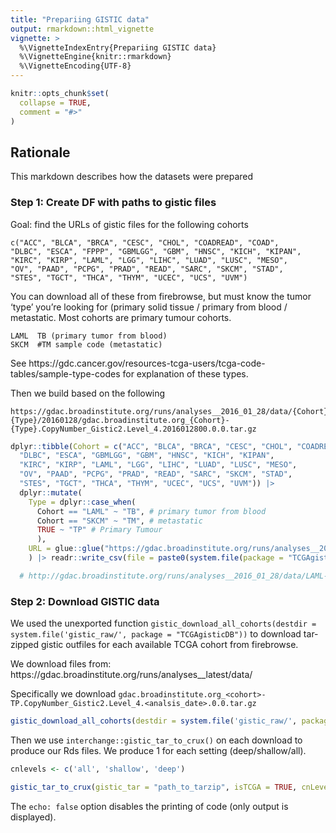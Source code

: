 ```yaml
---
title: "Prepariing GISTIC data"
output: rmarkdown::html_vignette
vignette: >
  %\VignetteIndexEntry{Prepariing GISTIC data}
  %\VignetteEngine{knitr::rmarkdown}
  %\VignetteEncoding{UTF-8}
---
```



```r
knitr::opts_chunk$set(
  collapse = TRUE,
  comment = "#>"
)
```



## Rationale

This markdown describes how the datasets were prepared

### Step 1: Create DF with paths to gistic files

Goal: find the URLs of gistic files for the following cohorts
```
c("ACC", "BLCA", "BRCA", "CESC", "CHOL", "COADREAD", "COAD", 
"DLBC", "ESCA", "FPPP", "GBMLGG", "GBM", "HNSC", "KICH", "KIPAN", 
"KIRC", "KIRP", "LAML", "LGG", "LIHC", "LUAD", "LUSC", "MESO", 
"OV", "PAAD", "PCPG", "PRAD", "READ", "SARC", "SKCM", "STAD", 
"STES", "TGCT", "THCA", "THYM", "UCEC", "UCS", "UVM")
```

You can download all of these from firebrowse, but must know the tumor 'type' you're looking for (primary solid tissue / primary from blood /  metastatic. Most cohorts are primary tumour cohorts.

```
LAML  TB (primary tumor from blood)
SKCM  #TM sample code (metastatic)
```

See  https://gdc.cancer.gov/resources-tcga-users/tcga-code-tables/sample-type-codes for explanation of these types.

Then we build based on the following

```
https://gdac.broadinstitute.org/runs/analyses__2016_01_28/data/{Cohort}-{Type}/20160128/gdac.broadinstitute.org_{Cohort}-{Type}.CopyNumber_Gistic2.Level_4.2016012800.0.0.tar.gz
```



```r
dplyr::tibble(Cohort = c("ACC", "BLCA", "BRCA", "CESC", "CHOL", "COADREAD", "COAD", 
  "DLBC", "ESCA", "GBMLGG", "GBM", "HNSC", "KICH", "KIPAN", 
  "KIRC", "KIRP", "LAML", "LGG", "LIHC", "LUAD", "LUSC", "MESO", 
  "OV", "PAAD", "PCPG", "PRAD", "READ", "SARC", "SKCM", "STAD", 
  "STES", "TGCT", "THCA", "THYM", "UCEC", "UCS", "UVM")) |>
  dplyr::mutate(
    Type = dplyr::case_when(
      Cohort == "LAML" ~ "TB", # primary tumor from blood
      Cohort == "SKCM" ~ "TM", # metastatic
      TRUE ~ "TP" # Primary Tumour
      ),
    URL = glue::glue("https://gdac.broadinstitute.org/runs/analyses__2016_01_28/data/{Cohort}-{Type}/20160128/gdac.broadinstitute.org_{Cohort}-{Type}.CopyNumber_Gistic2.Level_4.2016012800.0.0.tar.gz")
    ) |> readr::write_csv(file = paste0(system.file(package = "TCGAgisticDB"), "/gistic_urls.csv"))

  # http://gdac.broadinstitute.org/runs/analyses__2016_01_28/data/LAML-TB/20160128/gdac.broadinstitute.org_LAML-TB.CopyNumber_Gistic2.Level_4.2016012800.0.0.tar.gz
```

### Step 2: Download GISTIC data

We used the unexported function `gistic_download_all_cohorts(destdir = system.file('gistic_raw/', package = "TCGAgisticDB"))` to download tar-zipped gistic outfiles for each available TCGA cohort from firebrowse.

We download files from: https://gdac.broadinstitute.org/runs/analyses__latest/data/

Specifically we download `gdac.broadinstitute.org_<cohort>-TP.CopyNumber_Gistic2.Level_4.<analsis_date>.0.0.tar.gz`

```r
gistic_download_all_cohorts(destdir = system.file('gistic_raw/', package = "TCGAgisticDB"))
```



Then we use `interchange::gistic_tar_to_crux()` on each download to produce our Rds files. We produce 1 for each setting (deep/shallow/all).

```r
cnlevels <- c('all', 'shallow', 'deep')

gistic_tar_to_crux(gistic_tar = "path_to_tarzip", isTCGA = TRUE, cnLevel = "all")
```

The `echo: false` option disables the printing of code (only output is displayed).



